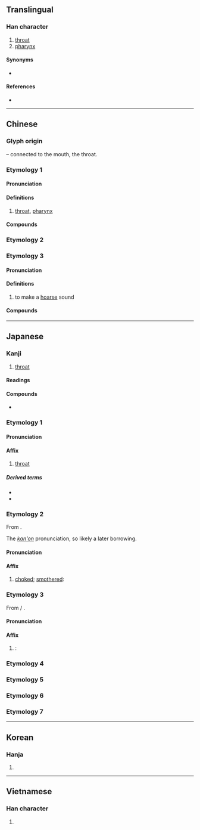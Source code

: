 {{also|嚥}}
{{character info/new}}
{{character info/new|0xf99e}}
==Translingual==

===Han character===
{{Han char|rn=30|rad=口|as=06|sn=9|four=66000|canj=RWK|ids=⿰口因}}

# [[throat]]
# [[pharynx]]

====Synonyms====
* {{sense|throat}} {{l|mul|喉}}

====References====
* {{Han ref|kx=0188.080|dkj=03577|dj=0407.070|hdz=10616.020|uh=54BD|ud=21693|bh=AB7C|bd=43900}}

----

==Chinese==
{{zh-forms}}

===Glyph origin===
{{Han etym}}
{{Han compound|口|t1=mouth|因|ls=psc|c1=s|c2=p}} – connected to the mouth, the throat.

===Etymology 1===

====Pronunciation====
{{zh-pron
|m=yān
|c=jin1
|h=pfs=
|md=
|mn=qz,tw,xm,zz:ian
|w=
|mc=1
|oc=1
|cat=
}}

====Definitions====
{{zh-hanzi}}

# [[throat]], [[pharynx]]

====Compounds====
{{zh-der|咽喉|咽炎|口咽|喉咽|咽頭|鼻咽}}

===Etymology 2===
{{zh-see|嚥|sv}}

===Etymology 3===

====Pronunciation====
{{zh-pron
|m=yè
|c=jit3
|mc=3
|oc=2,3
|ma=
|cat=
}}

====Definitions====
{{zh-hanzi}}

# to make a [[hoarse]] sound

====Compounds====
{{zh-der|嗚咽|哽咽}}

{{zh-cat|Elementary}}

----

==Japanese==

===Kanji===
{{ja-kanji|grade=c|rs=口06}}

# [[throat]]

====Readings====
{{ja-readings
|goon=えち, えん
|kanon=えつ, えん
|kanyoon=いん
|kun=のど-
}}

====Compounds====
* {{ja-r|嗚%咽|お%えつ}}

===Etymology 1===
{{ja-kanjitab|いん|yomi=kanyoon}}

====Pronunciation====
{{ja-pron|いん|y=kanyoon}}

====Affix====
{{ja-pos|affix|いん}}

# [[throat]]

=====Derived terms=====
{{der-top}}
* {{ja-r|咽%喉|いん%こう}}
* {{ja-r|咽%頭|いん%とう}}
{{der-bottom}}

===Etymology 2===
{{ja-kanjitab|えつ|yomi=kanon}}
From {{der|ja|ltc|sort=えつ|-}} {{ltc-l|咽|id=3}}.

The ''[[漢音#Japanese|kan'on]]'' pronunciation, so likely a later borrowing.

====Pronunciation====
{{ja-pron|えつ|y=kanon}}

====Affix====
{{ja-pos|affix|えつ}}

# [[choked]]; [[smothered]]: {{only used in|ja|嗚咽||[[sobbing]] ''(n.)'', to [[sob]] ''(v.)''|tr=oetsu}}

===Etymology 3===
{{ja-kanjitab|えん|yomi=on}}
From {{der|ja|ltc|sort=えん|-}} {{zh-l|*咽}} / {{ltc-l|嚥}}.

====Pronunciation====
{{ja-pron|えん|y=on}}

====Affix====
{{ja-pos|affix|えん}}

# {{alternative form of|ja|嚥|tr=en|t=[[swallow]]; [[gulp down]]}}: {{only used in|ja|咽下||[[swallowing]] ''(n.)'', to [[swallow]] ''(v.)''|tr=enka, enge}}

===Etymology 4===
{{ja-kanjitab|のど|yomi=k}}
{{ja-see|のど}}

===Etymology 5===
{{ja-kanjitab|のんど|yomi=k}}
{{ja-see|のんど}}

===Etymology 6===
{{ja-kanjitab|のみど|yomi=k}}
{{ja-see|のみど}}

===Etymology 7===
{{ja-kanjitab|のみと|yomi=k}}
{{ja-see|のみと}}

----

==Korean==

===Hanja===
{{ko-hanja|hangeul=[[인]], [[열]]|rv=in, yeol|mr=in, yŏl}}

# {{rfdef|ko|sort=口06}}

----

==Vietnamese==

===Han character===
{{vi-hantu|[[yết]], [[nhằn]], [[ịt]], [[nhiết]], [[yến]]|rs=口06}}

# {{rfdef|vi}}